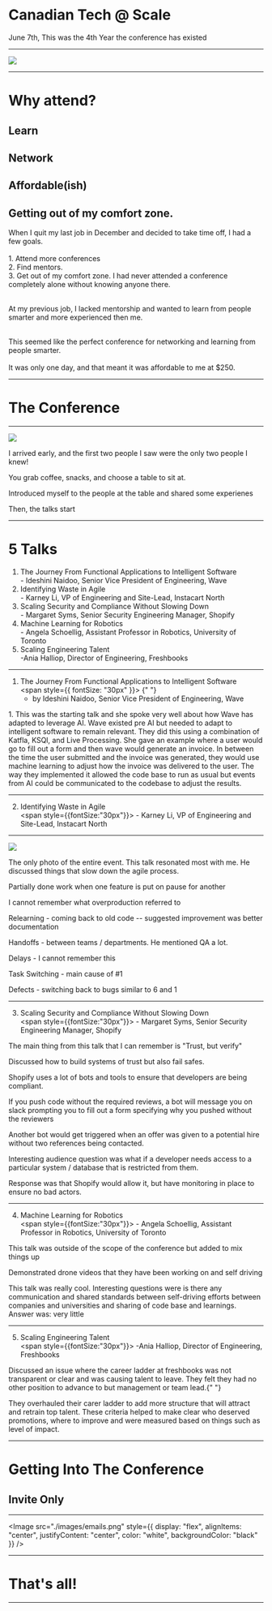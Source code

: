 
# Canadian Tech @ Scale

<Notes>June 7th, This was the 4th Year the conference has existed </Notes>

---

![](/images/about2.png)

---

# Why attend?

<Appear>

## Learn

## Network

## Affordable(ish)

## Getting out of my comfort zone.

</Appear>

<Notes>
  When I quit my last job in December and decided to take time off, I had a few
  goals.
  <br />
  <br />
  1. Attend more conferences
  <br />
  2. Find mentors.
  <br />
  3. Get out of my comfort zone. I had never attended a conference completely alone
  without knowing anyone there.
  <br />
  <br />
  <p>
    At my previous job, I lacked mentorship and wanted to learn from people
    smarter and more experienced then me.
  </p>
  <br />
  This seemed like the perfect conference for networking and learning from
  people smarter.
  <br />
  <br />
  It was only one day, and that meant it was affordable to me at $250.
</Notes>

---

# The Conference

---

![](/images/agenda.png)

<Notes>
  <p>
    I arrived early, and the first two people I saw were the only two people I
    knew!
  </p>
  <p>You grab coffee, snacks, and choose a table to sit at.</p>
  <p>Introduced myself to the people at the table and shared some experienes</p>
  <p>Then, the talks start</p>
</Notes>

---

# 5 Talks

<ol>
<Appear>

  <li>The Journey From Functional Applications to Intelligent Software <br/>
  <span style={{fontSize:"30px"}}> - Ideshini Naidoo, Senior Vice President of Engineering, Wave</span>
  </li>
  <li>Identifying Waste in Agile <br/><span style={{fontSize:"30px"}}> - Karney Li, VP of Engineering and Site-Lead, Instacart North</span></li>
  <li>Scaling Security and Compliance Without Slowing Down <br/> <span style={{fontSize:"30px"}}> - Margaret Syms, Senior Security Engineering Manager, Shopify</span>
  </li>
  <li>Machine Learning for Robotics <br/><span style={{fontSize:"30px"}}> - Angela Schoellig, Assistant Professor in Robotics, University of Toronto</span></li>
  <li>Scaling Engineering Talent <br/> <span style={{fontSize:"30px"}}> -Ania Halliop, Director of Engineering, Freshbooks</span></li>

</Appear>
</ol>

---

1. The Journey From Functional Applications to Intelligent Software <br/>
   <span style={{ fontSize: "30px" }}>
     {" "}
     - by Ideshini Naidoo, Senior Vice President of Engineering, Wave
   </span>

<Notes>
  <p>
    1. This was the starting talk and she spoke very well about how Wave has
    adapted to leverage AI. Wave existed pre AI but needed to adapt to
    intelligent software to remain relevant. They did this using a combination
    of Katfla, KSQl, and Live Processing. She gave an example where a user would
    go to fill out a form and then wave would generate an invoice. In between
    the time the user submitted and the invoice was generated, they would use
    machine learning to adjust how the invoice was delivered to the user. The
    way they implemented it allowed the code base to run as usual but events
    from AI could be communicated to the codebase to adjust the results.
  </p>
</Notes>

---

2. Identifying Waste in Agile <br/><span style={{fontSize:"30px"}}> - Karney Li, VP of Engineering and Site-Lead, Instacart North</span>

---

![](/images/agile.png)

<Notes>
  <p>
    The only photo of the entire event. This talk resonated most with me. He
    discussed things that slow down the agile process.
  </p>
  <p>Partially done work when one feature is put on pause for another</p>
  <p>I cannot remember what overproduction referred to</p>
  <p>
    Relearning - coming back to old code -- suggested improvement was better
    documentation
  </p>
  <p>Handoffs - between teams / departments. He mentioned QA a lot.</p>
  <p>Delays - I cannot remember this </p>
  <p>Task Switching - main cause of #1 </p>
  <p>Defects - switching back to bugs similar to 6 and 1</p>
</Notes>

---

3. Scaling Security and Compliance Without Slowing Down <br/> <span style={{fontSize:"30px"}}> - Margaret Syms, Senior Security Engineering Manager, Shopify</span>

<Notes>
  <p>
    The main thing from this talk that I can remember is "Trust, but verify"
  </p>
  <p>Discussed how to build systems of trust but also fail safes. </p>
  <p>
    Shopify uses a lot of bots and tools to ensure that developers are being
    compliant.
  </p>
  <p>
    If you push code without the required reviews, a bot will message you on
    slack prompting you to fill out a form specifying why you pushed without the
    reviewers
  </p>
  <p>
    Another bot would get triggered when an offer was given to a potential hire
    without two references being contacted.
  </p>
  <p>
    Interesting audience question was what if a developer needs access to a
    particular system / database that is restricted from them.
  </p>
  <p>
    Response was that Shopify would allow it, but have monitoring in place to
    ensure no bad actors.
  </p>
</Notes>

---

4. Machine Learning for Robotics <br/><span style={{fontSize:"30px"}}> - Angela Schoellig, Assistant Professor in Robotics, University of Toronto</span>

<Notes>
  <p>
    This talk was outside of the scope of the conference but added to mix things
    up
  </p>
  <p>
    Demonstrated drone videos that they have been working on and self driving
  </p>
  <p>
    This talk was really cool. Interesting questions were is there any
    communication and shared standards between self-driving efforts between
    companies and universities and sharing of code base and learnings. Answer
    was: very little
  </p>
</Notes>

---

5. Scaling Engineering Talent <br/> <span style={{fontSize:"30px"}}> -Ania Halliop, Director of Engineering, Freshbooks</span>

<Notes>
  <p>
    Discussed an issue where the career ladder at freshbooks was not transparent
    or clear and was causing talent to leave. They felt they had no other
    position to advance to but management or team lead.{" "}
  </p>
  <p>
    They overhauled their carer ladder to add more structure that will attract
    and retrain top talent. These criteria helped to make clear who deserved
    promotions, where to improve and were measured based on things such as level
    of impact.
  </p>
</Notes>

---

# Getting Into The Conference

<Appear>

## Invite Only

</Appear>

---

<Image
  src="./images/emails.png"
  style={{
    display: "flex",
    alignItems: "center",
    justifyContent: "center",
    color: "white",
    backgroundColor: "black"
  }}
/>

---

# That's all!

---
